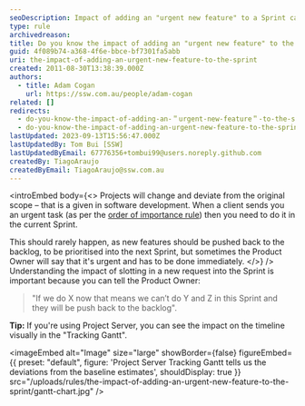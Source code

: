 ```yaml
---
seoDescription: Impact of adding an "urgent new feature" to a Sprint can significantly alter project timelines, compromising original scope and prioritized tasks.
type: rule
archivedreason:
title: Do you know the impact of adding an "urgent new feature" to the Sprint?
guid: 4f089b74-a368-4f6e-bbce-bf7301fa5abb
uri: the-impact-of-adding-an-urgent-new-feature-to-the-sprint
created: 2011-08-30T13:38:39.000Z
authors:
  - title: Adam Cogan
    url: https://ssw.com.au/people/adam-cogan
related: []
redirects:
  - do-you-know-the-impact-of-adding-an-＂urgent-new-feature＂-to-the-sprint
  - do-you-know-the-impact-of-adding-an-urgent-new-feature-to-the-sprint
lastUpdated: 2023-09-13T15:56:47.000Z
lastUpdatedBy: Tom Bui [SSW]
lastUpdatedByEmail: 67776356+tombui99@users.noreply.github.com
createdBy: TiagoAraujo
createdByEmail: TiagoAraujo@ssw.com.au
---
```


<introEmbed
  body={<>
Projects will change and deviate from the original scope – that is a given in software development. When a client sends you an urgent task (as per the [order of importance rule](/do-you-complete-work-in-order-of-importance-aka-priorities)) then you need to do it in the current Sprint.

This should rarely happen, as new features should be pushed back to the backlog, to be prioritised into the next Sprint, but sometimes the Product Owner will say that it's urgent and has to be done immediately.
  </>}
/>
Understanding the impact of slotting in a new request into the Sprint is important because you can tell the Product Owner:

> "If we do X now that means we can’t do Y and Z in this Sprint and they will be push back to the backlog".

**Tip:** If you're using Project Server, you can see the impact on the timeline visually in the "Tracking Gantt".


<imageEmbed
  alt="Image"
  size="large"
  showBorder={false}
  figureEmbed={{
    preset: "default",
    figure: 'Project Server Tracking Gantt tells us the deviations from the baseline estimates',
    shouldDisplay: true
  }}
  src="/uploads/rules/the-impact-of-adding-an-urgent-new-feature-to-the-sprint/gantt-chart.jpg"
/>
